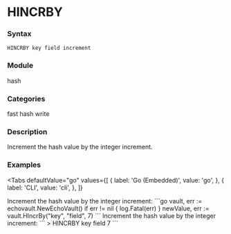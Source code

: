 
# HINCRBY

### Syntax
```
HINCRBY key field increment
```

### Module
<span className="acl-category">hash</span>

### Categories 
<span className="acl-category">fast</span>
<span className="acl-category">hash</span>
<span className="acl-category">write</span>

### Description 
Increment the hash value by the integer increment.

### Examples

<Tabs
  defaultValue="go"
  values={[
    { label: 'Go (Embedded)', value: 'go', },
    { label: 'CLI', value: 'cli', },
  ]}
>
  <TabItem value="go">
    Increment the hash value by the integer increment:
    ```go
    vault, err := echovault.NewEchoVault()
    if err != nil {
      log.Fatal(err)
    }
    newValue, err := vault.HIncrBy("key", "field", 7)
    ```
  </TabItem>
  <TabItem value="cli">
    Increment the hash value by the integer increment:
    ```
    > HINCRBY key field 7
    ```
  </TabItem>
</Tabs>
